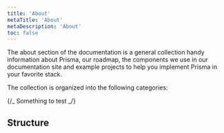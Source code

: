 ```yaml
---
title: 'About'
metaTitle: 'About'
metaDescription: 'About'
toc: false
---
```


<TopBlock>

The about section of the documentation is a general collection handy information about Prisma, our roadmap, the components we use in our documentation site and example projects to help you implement Prisma in your favorite stack.

The collection is organized into the following categories:

{/_ Something to test _/}

</TopBlock>

## Structure

<Subsections depth="3" />
